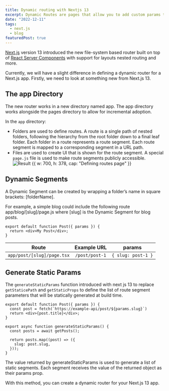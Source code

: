 ```yaml
---
title: Dynamic routing with Nextjs 13
excerpt: Dynamic Routes are pages that allow you to add custom params to your URLs. Start creating Dynamic Routes and learn more here.
date: "2022-12-11"
tags:
  - next.js
  - blog
featuredPost: true
---
```


[Next.js](https://nextjs.org) version 13 introduced the new file-system based router built on top of [React Server Components](https://beta.nextjs.org/docs/rendering/server-and-client-components)
with support for layouts nested routing and more.

Currently, we will have a slight difference in defining a dynamic router for a Next.js app. Firstly, we need to look at something new from Next.js 13.

## The app Directory

The new router works in a new directory named app. The app directory works alongside the pages directory to allow for incremental adoption.

In the `app` directory:

- Folders are used to define routes. A route is a single path of nested folders, following the hierarchy from the root folder down to a final leaf folder.
  Each folder in a route represents a route segment. Each route segment is mapped to a corresponding segment in a URL path.
- Files are used to create UI that is shown for the route segment. A special `page.js` file is used to make route segments publicly accessible.
  ![Result {{ w: 700, h: 378, cap: "Defining routes page" }}](/images/post/defining-routes-page.js.webp)

## Dynamic Segments

A Dynamic Segment can be created by wrapping a folder’s name in square brackets: [folderName].

For example, a simple blog could include the following route app/blog/[slug]/page.js where [slug] is the Dynamic Segment for blog posts.

```tsx:/app/[slug]/page.tsx
export default function Post({ params }) {
  return <div>My Post</div>;
}
```

<div className="table">

|           Route            |  Example URL   |       params       |
| :------------------------: | :------------: | :----------------: |
| `app/post/[slug]/page.tsx` | `/post/post-1` | `{ slug: post-1 }` |

</div>

## Generate Static Params

The `generateStaticParams` function introduced with next js 13 to replace `getStaticePath` and `getStaticProps` to define the list of route segment parameters that will be statically generated at build time.

```tsx:/app/[slug]/page.tsx
export default function Post({ params }) {
  const post = fetch(`https://example-api/post/${params.slug}`)
  return <div>{post.title}</div>;
}

export async function generateStaticParams() {
  const posts = await getPosts();

  return posts.map((post) => ({
    slug: post.slug,
  }));
}
```

The value returned by generateStaticParams is used to generate a list of static segments. Each segment receives the value of the returned object as their params prop.

With this method, you can create a dynamic router for your Next.js 13 app.
